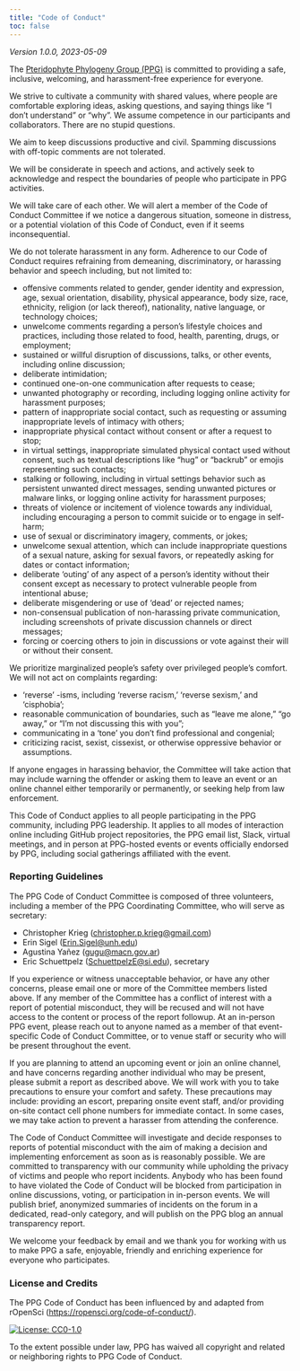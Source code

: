 ```yaml
---
title: "Code of Conduct"
toc: false
---
```


*Version 1.0.0, 2023-05-09*

The [Pteridophyte Phylogeny Group (PPG)](https://pteridogroup.github.io/) is committed to providing a safe, inclusive, welcoming, and harassment-free experience for everyone.

We strive to cultivate a community with shared values, where people are comfortable exploring ideas, asking questions, and saying things like "I don't understand" or "why". We assume competence in our participants and collaborators. There are no stupid questions.

We aim to keep discussions productive and civil. Spamming discussions with off-topic comments are not tolerated.

We will be considerate in speech and actions, and actively seek to acknowledge and respect the boundaries of people who participate in PPG activities.

We will take care of each other. We will alert a member of the Code of Conduct Committee if we notice a dangerous situation, someone in distress, or a potential violation of this Code of Conduct, even if it seems inconsequential.

We do not tolerate harassment in any form. Adherence to our Code of Conduct requires refraining from demeaning, discriminatory, or harassing behavior and speech including, but not limited to:

* offensive comments related to gender, gender identity and expression, age, sexual orientation, disability, physical appearance, body size, race, ethnicity, religion (or lack thereof), nationality, native language, or technology choices;
* unwelcome comments regarding a person's lifestyle choices and practices, including those related to food, health, parenting, drugs, or employment;
* sustained or willful disruption of discussions, talks, or other events, including online discussion;
* deliberate intimidation;
* continued one-on-one communication after requests to cease;
* unwanted photography or recording, including logging online activity for harassment purposes;
* pattern of inappropriate social contact, such as requesting or assuming inappropriate levels of intimacy with others;
* inappropriate physical contact without consent or after a request to stop;
* in virtual settings, inappropriate simulated physical contact used without consent, such as textual descriptions like "hug" or "backrub" or emojis representing such contacts;
* stalking or following, including in virtual settings behavior such as persistent unwanted direct messages, sending unwanted pictures or malware links, or logging online activity for harassment purposes;
* threats of violence or incitement of violence towards any individual, including encouraging a person to commit suicide or to engage in self-harm;
* use of sexual or discriminatory imagery, comments, or jokes;
* unwelcome sexual attention, which can include inappropriate questions of a sexual nature, asking for sexual favors, or repeatedly asking for dates or contact information;
* deliberate 'outing' of any aspect of a person's identity without their consent except as necessary to protect vulnerable people from intentional abuse;
* deliberate misgendering or use of 'dead' or rejected names;
* non-consensual publication of non-harassing private communication, including screenshots of private discussion channels or direct messages;
* forcing or coercing others to join in discussions or vote against their will or without their consent.

We prioritize marginalized people's safety over privileged people's comfort. We will not act on complaints regarding:

* 'reverse' -isms, including 'reverse racism,' 'reverse sexism,' and 'cisphobia';
* reasonable communication of boundaries, such as "leave me alone," "go away," or "I'm not discussing this with you";
* communicating in a 'tone' you don't find professional and congenial;
* criticizing racist, sexist, cissexist, or otherwise oppressive behavior or assumptions.

If anyone engages in harassing behavior, the Committee will take action that may include warning the offender or asking them to leave an event or an online channel either temporarily or permanently, or seeking help from law enforcement.

This Code of Conduct applies to all people participating in the PPG community, including PPG leadership. It applies to all modes of interaction online including GitHub project repositories, the PPG email list, Slack, virtual meetings, and in person at PPG-hosted events or events officially endorsed by PPG, including social gatherings affiliated with the event.

### Reporting Guidelines

The PPG Code of Conduct Committee is composed of three volunteers, including a member of the PPG Coordinating Committee, who will serve as secretary:

- Christopher Krieg ([christopher.p.krieg@gmail.com](mailto:christopher.p.krieg@gmail.com))
- Erin Sigel ([Erin.Sigel@unh.edu](mailto:Erin.Sigel@unh.edu))
- Agustina Yañez ([gugu@macn.gov.ar](mailto:gugu@macn.gov.ar))
- Eric Schuettpelz ([SchuettpelzE@si.edu](mailto:SchuettpelzE@si.edu)), secretary

If you experience or witness unacceptable behavior, or have any other concerns, please email one or more of the Committee members listed above. If any member of the Committee has a conflict of interest with a report of potential misconduct, they will be recused and will not have access to the content or process of the report followup. At an in-person PPG event, please reach out to anyone named as a member of that event-specific Code of Conduct Committee, or to venue staff or security who will be present throughout the event.

If you are planning to attend an upcoming event or join an online channel, and have concerns regarding another individual who may be present, please submit a report as described above. We will work with you to take precautions to ensure your comfort and safety. These precautions may include: providing an escort, preparing onsite event staff, and/or providing on-site contact cell phone numbers for immediate contact. In some cases, we may take action to prevent a harasser from attending the conference.

The Code of Conduct Committee will investigate and decide responses to reports of potential misconduct with the aim of making a decision and implementing enforcement as soon as is reasonably possible. We are committed to transparency with our community while upholding the privacy of victims and people who report incidents. Anybody who has been found to have violated the Code of Conduct will be blocked from participation in online discussions, voting, or participation in in-person events. We will publish brief, anonymized summaries of incidents on the forum in a dedicated, read-only category, and will publish on the PPG blog an annual transparency report.

We welcome your feedback by email and we thank you for working with us to make PPG a safe, enjoyable, friendly and enriching experience for everyone who participates.

### License and Credits

The PPG Code of Conduct has been influenced by and adapted from rOpenSci ([https://ropensci.org/code-of-conduct/](https://ropensci.org/code-of-conduct/)).

[![License: CC0-1.0](https://licensebuttons.net/l/zero/1.0/80x15.png){fig-align="left"}](http://creativecommons.org/publicdomain/zero/1.0/)

To the extent possible under law, PPG has waived all copyright and related or neighboring rights to PPG Code of Conduct.
